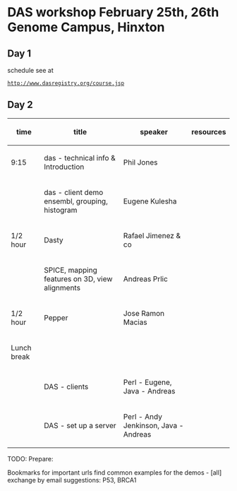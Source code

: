 =DAS workshop February 25th, 26th Genome Campus, Hinxton=

==Day 1==
schedule see at
 [http://www.dasregistry.org/course.jsp http://www.dasregistry.org/course.jsp]

==Day 2==


{| class="wikitable"
|-
! time
! title
! speaker
! resources
|-
| 9:15
| das - technical info & Introduction 
| Phil Jones 
|  
|-
| 
| das - client demo ensembl, grouping, histogram
| Eugene Kulesha
|
|-
| 1/2 hour
| Dasty
| Rafael Jimenez & co
|
|-
| 
| SPICE, mapping features on 3D, view alignments
| Andreas Prlic
|
|-
| 1/2 hour
| Pepper
| Jose Ramon Macias
|
|-
| Lunch break
|
|
| 
|-
| 
| DAS - clients  
| Perl - Eugene, Java - Andreas
|
|-
| 
| DAS - set up a server
| Perl - Andy Jenkinson, Java - Andreas
|}


	
TODO: Prepare:

Bookmarks for important urls
find common examples for the demos - [all] exchange by email
suggestions: P53, BRCA1